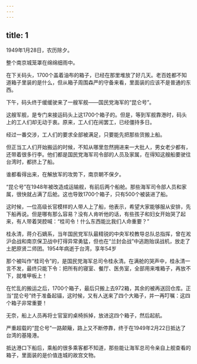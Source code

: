 ```yaml
---
---
---
```

title: 1
---



1949年1月28日，农历除夕。

整个南京城笼罩在绵绵细雨中。

在下关码头，1700个盖着油布的箱子，已经在那里堆放了好几天。老百姓都不知道箱子里装的是什么，但从箱子周围森严的守备来看，里面装的应该不是普通的东西。

下午，码头终于缓缓驶来了一艘军舰——国民党海军的“昆仑号”。

这艘军舰，是专门来接运码头上这1700个箱子的。但是，等到军舰靠港时，码头上的工人们却无动于衷。原来，工人们在闹罢工，已经僵持多日。

经过一番交涉，工人们的要求全部被满足，只要能先把那些货搬上船。

但正当工人们开始搬运的时候，不知从哪里忽然拥进来一大批人，男女老少都有，还带着很多行李。他们都是国民党海军司令部的人员及家属，在得知这艘船要驶往台湾时，都挤上了船。

谁都看得出来，在解放军的攻势下，南京朝不保夕。

“昆仑号”在1948年被改造成运输舰，有前后两个船舱。那些海军司令部人员和家属，很快就占满了后舱。这也导致1700个箱子，只有500个被装进了船。

这时候，一位高级长官模样的人带人上了船，他表示，希望大家能够服从安排，先下船再说。但是哪有那么容易？没有人肯听他的话，有些孩子和妇女开始哭了起来，有人带着哭腔喊：“桂司令！什么东西能比我们人命重要？”

桂永清，蒋介石嫡系，当年国民党军队最精锐的中央军校教导总队总指挥，曾在淞沪会战和南京保卫战中打得异常勇猛，但也在“兰封会战”中逃跑贻误战机，放走了土肥原贤二师团。1954年病逝于台湾，享年54岁



那个被叫作“桂司令”的，是国民党海军总司令桂永清。在满舱的哭声中，桂永清一言不发，最终只能下令：把所有的寝室、餐厅、医务室，全部用来堆箱子，再放不下，就堆甲板上！

在忙乱的搬运之后，1700个箱子，最后只搬上去972箱，其余的被再送回仓库。正当“昆仑号”终于准备起锚，这时候，又有人送来了四个大箱子，并一再叮嘱：这四个箱子非常重要！

无奈，船上人员再将士官室的桌椅拆掉，放进这四个箱子，然后起航。

严重超载的“昆仑号”一路颠簸，路上又不断停靠，终于在1949年2月22日抵达了台湾的基隆港。

抵达港口下船后，乘船的很多乘客都不知道，那些能让海军总司令亲自上舰查看的箱子，里面装的是价值连城的故宫文物。